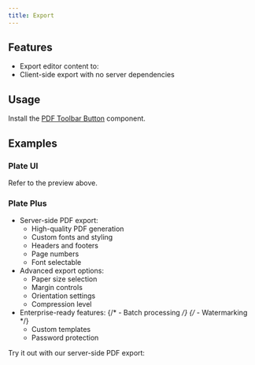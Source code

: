 ```yaml
---
title: Export
---
```


<ComponentPreview name="playground-demo" id="basic-elements" />

<PackageInfo>

## Features

- Export editor content to:
- Client-side export with no server dependencies

</PackageInfo>

## Usage

Install the [PDF Toolbar Button](/docs/plate-ui/pdf-toolbar-button) component.

## Examples

### Plate UI

Refer to the preview above.

### Plate Plus

- Server-side PDF export:
  - High-quality PDF generation
  - Custom fonts and styling
  - Headers and footers
  - Page numbers
  - Font selectable
- Advanced export options:
  - Paper size selection
  - Margin controls
  - Orientation settings
  - Compression level
- Enterprise-ready features:
  {/* - Batch processing */}
  {/* - Watermarking */}
  - Custom templates
  - Password protection

Try it out with our server-side PDF export:

<ComponentPreviewPro name="export-demo" />
